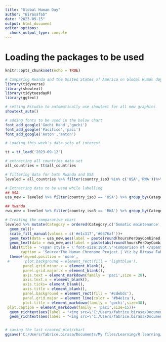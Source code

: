 ```yaml
---
title: "Global Human Day"
author: "Birasafab"
date: "2023-09-15"
output: html_document
editor_options: 
  chunk_output_type: console
---
```


# Loading the packages to be used
```r
knitr::opts_chunk$set(echo = TRUE)

# Comparing Rwanda and the United States of America on Global Human day
library(tidyverse)
library(showtext)  
library(tidytuesdayR)
library(ggtext)
```


```r
# setting Rstudio to automatically use showtext for all new graphics
showtext_auto()

# adding fonts to be used in the below chart
font_add_google('Gochi Hand','gochi')
font_add_google('Pacifico','paci')
font_add_google('Anton','anton')

# Loading this week's data sets of interest

tt = tt_load('2023-09-12')

# extracting all countries data set
all_countries = tt$all_countries

# filtering data for both Rwanda and USA
leveled = all_countries %>% filter(country_iso3 %in% c('USA','RWA'))%>% mutate(hoursPerDayCombined =ifelse(country_iso3=='RWA',hoursPerDayCombined*-1,hoursPerDayCombined))

# Extracting data to be used while labelling
## USA
usa_new = leveled %>% filter(country_iso3 == 'USA') %>% group_by(Category) %>% mutate(hoursPerDayCombined = sum(hoursPerDayCombined))

## Rwanda
rwa_new = leveled %>% filter(country_iso3 == 'RWA') %>% group_by(Category) %>% mutate(hoursPerDayCombined = sum(hoursPerDayCombined))

# Creating the comparative chart
leveled %>% mutate(Category = ordered(Category,c('Somatic maintenance','Experience oriented','Organization','Food provision','Deliberate neural restructuring','Maintenance of surroundings','Technosphere modification','Nonfood provision'))) %>%  ggplot(aes(hoursPerDayCombined,Category,fill = country_iso3))+
  geom_col()+
  scale_fill_manual(values = c('#e1c317','#0376af'))+
  geom_text(data = usa_new,aes(label = paste(round(hoursPerDayCombined,2),'Hrs',sep = ' '),x=hoursPerDayCombined+1),family = 'anton',size = 7)+
  geom_text(data = rwa_new,aes(label = paste(abs(round(hoursPerDayCombined,2)),'Hrs',sep = ' '),x=hoursPerDayCombined-1), family = 'anton',size = 7)+
  labs(title = '<span style = \'font-size:18pt;\'>Comparison of </span><span style = \'color:#e1c317;\'>Rwanda</span> <span style = \'font-size:18pt;\'>and the</span> <span style = \'color:#0376af;\'>United States of America</span><span style = \'font-size:18pt;\'> in terms of categories of </span> Global Human Day.',
       caption = 'Source:The Human Chronome Project | Viz by Birasa Fabrice')+
  theme(legend.position = 'none',
 #       plot.background = element_rect(fill = 'lightblue'),
        panel.grid.minor.x = element_blank(),
        panel.grid.major.x = element_blank(),
        axis.text = element_markdown(family = 'paci',size = 20),
        axis.text.x = element_blank(),
        axis.ticks= element_blank(),
        axis.title = element_blank(),
        panel.background = element_rect(fill = '#cdebdc'),
        panel.grid.major = element_line(color = '#b4e1ca'),
        plot.title = element_markdown(family = 'gochi',size=30),
 plot.caption = element_markdown(family = 'paci',size=15))+
  geom_richtext(aes(label = "<img src=\'C:/Users/fabrice.birasa/Documents/My files/Learning/R learning/Tidytuesday_all/2023/2023-09-12/Rwanda-flag.png\' width = '100'>"),x=-8,y=5)+
  geom_richtext(aes(label = "<img src=\'C:/Users/fabrice.birasa/Documents/My files/Learning/R learning/Tidytuesday_all/2023/2023-09-12/USA flag.jpg\' width = '100'>"),x=8,y=5)


# saving the last created plot/chart
ggsave('C:/Users/fabrice.birasa/Documents/My files/Learning/R learning/Tidytuesday_all/2023/2023-09-12/Rwanda vs USA_global human day.png',device = 'png', dpi = 400, width =40,height = 20, units = 'cm' )
```
